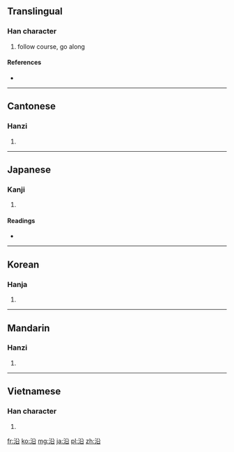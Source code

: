 ==Translingual==

===Han character===
{{Han char|rn=85|rad=水|as=05|sn=8|four=3816<sub>0</sub>|canj=水金口 (ECR), 水竹弓口 (EHNR)}}

# follow course, go along

====References====
* {{Han ref|kx=0614.130|dkj=17260|dj=1008.040|hdz=31590.040|uh=6CBF|ud=27839|bh=AA75|bd=43637}}

----

==Cantonese==

===Hanzi===
{{yue-hanzi|jyut=|y=yun4}}

# {{defn|Cantonese|sort=水05}}

----

==Japanese==

===Kanji===
{{ja-kanji|grade=6|rs=水05}}

# {{defn|Japanese|sort=水05}}

====Readings====
* {{ja-readings|on=[[えん]] (en)|kun=[[そう]] (sou)}}

----

==Korean==

===Hanja===
{{ko-hanja|hangeul=연|eumhun=|rv=yeon|mr=yŏn|y=yen}}

# {{defn|Korean|sort=水05}}

----

==Mandarin==

===Hanzi===
{{cmn-hanzi|pin=[[yán]] ([[yan2]]), [[yàn]] ([[yan4]])|wg=yen<sup>2</sup>, yen<sup>4</sup>}}

# {{defn|Mandarin|sort=水05}}

----

==Vietnamese==

===Han character===
{{vi-hantu|[[duyên]]|rs=水05}}

# {{defn|Vietnamese|sort=水05}}

[[fr:沿]]
[[ko:沿]]
[[mg:沿]]
[[ja:沿]]
[[pl:沿]]
[[zh:沿]]